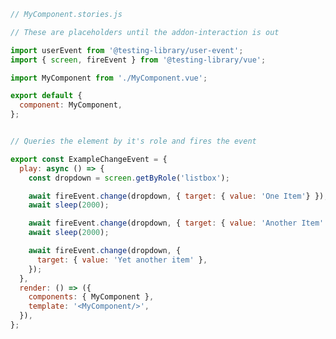 ```js
// MyComponent.stories.js

// These are placeholders until the addon-interaction is out

import userEvent from '@testing-library/user-event';
import { screen, fireEvent } from '@testing-library/vue';

import MyComponent from './MyComponent.vue';

export default {
  component: MyComponent,
};


// Queries the element by it's role and fires the event

export const ExampleChangeEvent = {
  play: async () => {
    const dropdown = screen.getByRole('listbox');

    await fireEvent.change(dropdown, { target: { value: 'One Item'} });
    await sleep(2000);

    await fireEvent.change(dropdown, { target: { value: 'Another Item' } });
    await sleep(2000);

    await fireEvent.change(dropdown, {
      target: { value: 'Yet another item' },
    });
  },
  render: () => ({
    components: { MyComponent },
    template: '<MyComponent/>',
  }),
};
```